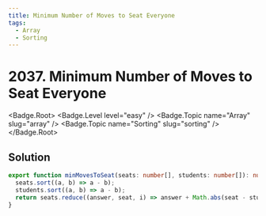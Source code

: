 ```yaml
---
title: Minimum Number of Moves to Seat Everyone
tags:
  - Array
  - Sorting
---
```


# 2037. Minimum Number of Moves to Seat Everyone

<Badge.Root>
  <Badge.Level level="easy" />
  <Badge.Topic name="Array" slug="array" />
  <Badge.Topic name="Sorting" slug="sorting" />
</Badge.Root>

## Solution

```typescript filename="solution.ts" copy
export function minMovesToSeat(seats: number[], students: number[]): number {
  seats.sort((a, b) => a - b);
  students.sort((a, b) => a - b);
  return seats.reduce((answer, seat, i) => answer + Math.abs(seat - students[i]), 0);
}
```

<ProblemLink
  codingSite="leetcode"
  href="https://leetcode.com/problems/minimum-number-of-moves-to-seat-everyone"
  title="Minimum Number of Moves to Seat Everyone"
/>
